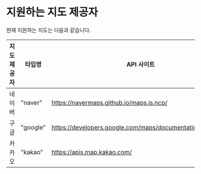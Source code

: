 # 지원하는 지도 제공자

현재 지원하는 지도는 다음과 같습니다.

| 지도 제공자 | 타입명 | API 사이트 |
| --- | --- | --- |
| 네이버 | "naver" | https://navermaps.github.io/maps.js.ncp/ |
| 구글 | "google" | https://developers.google.com/maps/documentation/javascript |
| 카카오 | "kakao" | https://apis.map.kakao.com/ |